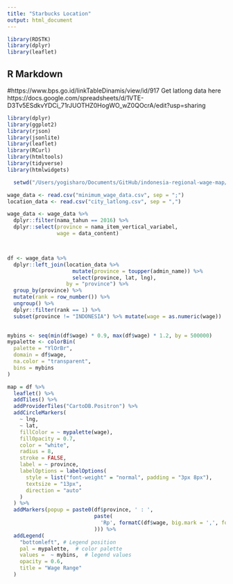 ```yaml
---
title: "Starbucks Location"
output: html_document
---
```


```r
library(RDSTK)
library(dplyr)
library(leaflet)
```

## R Markdown
#https://www.bps.go.id/linkTableDinamis/view/id/917
Get latlong data here https://docs.google.com/spreadsheets/d/1VTE-D3Tv5ESdkvYDCi_71rJUOTHZ0HogWO_wZ0QOcrA/edit?usp=sharing

```r
library(dplyr)
library(ggplot2)
library(rjson)
library(jsonlite)
library(leaflet)
library(RCurl)
library(htmltools) 
library(tidyverse)
library(htmlwidgets)
```

```r
  setwd("/Users/yogisharo/Documents/GitHub/indonesia-regional-wage-map/")
```

```r
wage_data <- read.csv("minimum_wage_data.csv", sep = ";")
location_data <- read.csv("city_latlong.csv", sep = ",")
```


```r
wage_data <- wage_data %>%
  dplyr::filter(nama_tahun == 2016) %>%
  dplyr::select(province = nama_item_vertical_variabel,
                wage = data_content)



df <- wage_data %>%
  dplyr::left_join(location_data %>%
                     mutate(province = toupper(admin_name)) %>%
                     select(province, lat, lng),
                   by = "province") %>%
  group_by(province) %>%
  mutate(rank = row_number()) %>%
  ungroup() %>%
  dplyr::filter(rank == 1) %>%
  subset(province != "INDONESIA") %>% mutate(wage = as.numeric(wage))
  
```


```r
mybins <- seq(min(df$wage) * 0.9, max(df$wage) * 1.2, by = 500000)
mypalette <- colorBin(
  palette = "YlOrBr",
  domain = df$wage,
  na.color = "transparent",
  bins = mybins
)

map = df %>%
  leaflet() %>%
  addTiles() %>%
  addProviderTiles("CartoDB.Positron") %>%
  addCircleMarkers(
    ~ lng,
    ~ lat,
    fillColor = ~ mypalette(wage),
    fillOpacity = 0.7,
    color = "white",
    radius = 8,
    stroke = FALSE,
    label = ~ province,
    labelOptions = labelOptions(
      style = list("font-weight" = "normal", padding = "3px 8px"),
      textsize = "13px",
      direction = "auto"
    )
  ) %>%
  addMarkers(popup = paste0(df$province, ' : ',
                            paste(
                              'Rp', formatC(df$wage, big.mark = ',', format = 'fg')
                            ))) %>%
  addLegend(
    "bottomleft", # Legend position
    pal = mypalette,  # color palette
    values =  ~ mybins,  # legend values
    opacity = 0.6,
    title = "Wage Range"
  )

```
